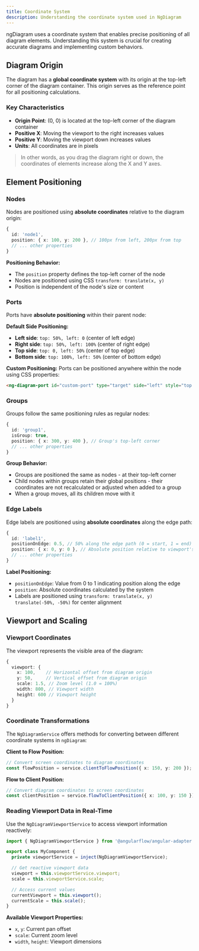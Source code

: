 ```yaml
---
title: Coordinate System
description: Understanding the coordinate system used in NgDiagram
---
```



ngDiagram uses a coordinate system that enables precise positioning of all diagram elements. Understanding this system is crucial for creating accurate diagrams and implementing custom behaviors.

## Diagram Origin

The diagram has a **global coordinate system** with its origin at the top-left corner of the diagram container. This origin serves as the reference point for all positioning calculations.

### Key Characteristics

- **Origin Point**: (0, 0) is located at the top-left corner of the diagram container
- **Positive X**: Moving the viewport to the right increases values
- **Positive Y**: Moving the viewport down increases values
- **Units**: All coordinates are in pixels

> In other words, as you drag the diagram right or down, the coordinates of elements increase along the X and Y axes.

## Element Positioning

### Nodes

Nodes are positioned using **absolute coordinates** relative to the diagram origin:

```typescript
{
  id: 'node1',
  position: { x: 100, y: 200 }, // 100px from left, 200px from top
  // ... other properties
}
```

**Positioning Behavior:**

- The `position` property defines the top-left corner of the node
- Nodes are positioned using CSS `transform: translate(x, y)`
- Position is independent of the node's size or content

### Ports

Ports have **absolute positioning** within their parent node:

**Default Side Positioning:**

- **Left side**: `top: 50%, left: 0` (center of left edge)
- **Right side**: `top: 50%, left: 100%` (center of right edge)
- **Top side**: `top: 0, left: 50%` (center of top edge)
- **Bottom side**: `top: 100%, left: 50%` (center of bottom edge)

**Custom Positioning:**
Ports can be positioned anywhere within the node using CSS properties:

```html
<ng-diagram-port id="custom-port" type="target" side="left" style="top: 25%; left: 0" />
```

### Groups

Groups follow the same positioning rules as regular nodes:

```typescript
{
  id: 'group1',
  isGroup: true,
  position: { x: 300, y: 400 }, // Group's top-left corner
  // ... other properties
}
```

**Group Behavior:**

- Groups are positioned the same as nodes - at their top-left corner
- Child nodes within groups retain their global positions - their coordinates are not recalculated or adjusted when added to a group
- When a group moves, all its children move with it

### Edge Labels

Edge labels are positioned using **absolute coordinates** along the edge path:

```typescript
{
  id: 'label1',
  positionOnEdge: 0.5, // 50% along the edge path (0 = start, 1 = end)
  position: { x: 0, y: 0 }, // Absolute position relative to viewport's origin (calculated automatically)
  // ... other properties
}
```

**Label Positioning:**

- `positionOnEdge`: Value from 0 to 1 indicating position along the edge
- `position`: Absolute coordinates calculated by the system
- Labels are positioned using `transform: translate(x, y) translate(-50%, -50%)` for center alignment

## Viewport and Scaling

### Viewport Coordinates

The viewport represents the visible area of the diagram:

```typescript
{
  viewport: {
    x: 100,    // Horizontal offset from diagram origin
    y: 50,     // Vertical offset from diagram origin
    scale: 1.5, // Zoom level (1.0 = 100%)
    width: 800, // Viewport width
    height: 600 // Viewport height
  }
}
```

### Coordinate Transformations

The `NgDiagramService` offers methods for converting between different coordinate systems in `ngDiagram`:

**Client to Flow Position:**

```typescript
// Convert screen coordinates to diagram coordinates
const flowPosition = service.clientToFlowPosition({ x: 150, y: 200 });
```

**Flow to Client Position:**

```typescript
// Convert diagram coordinates to screen coordinates
const clientPosition = service.flowToClientPosition({ x: 100, y: 150 });
```

### Reading Viewport Data in Real-Time

Use the `NgDiagramViewportService` to access viewport information reactively:

```typescript
import { NgDiagramViewportService } from '@angularflow/angular-adapter';

export class MyComponent {
  private viewportService = inject(NgDiagramViewportService);

  // Get reactive viewport data
  viewport = this.viewportService.viewport;
  scale = this.viewportService.scale;

  // Access current values
  currentViewport = this.viewport();
  currentScale = this.scale();
}
```

**Available Viewport Properties:**

- `x`, `y`: Current pan offset
- `scale`: Current zoom level
- `width`, `height`: Viewport dimensions

<NgDiagramComponentContainer />
